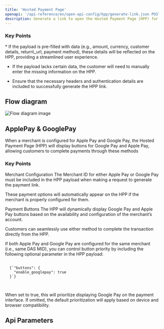```yaml
---
title: 'Hosted Payment Page'
openapi: '/api-reference/en/open-api-config/hpp/generate-link.json POST /api/v1/server-to-server-interface/hpp/generate/link'
description: Generate a link to open the Hosted Payment Page (HPP) for capturing transactions.
---
```


### Key Points

<Info>
  * If the payload is pre-filled with data (e.g., amount, currency, customer details, return\_url, payment method), these details will be reflected on the HPP, providing a streamlined user experience.

  * If the payload lacks certain data, the customer will need to manually enter the missing information on the HPP.

  * Ensure that the necessary headers and authentication details are included to successfully generate the HPP link.
</Info>

## Flow diagram

![Flow diagram image](/images/timeline-diagram/flows-API-HPP.svg)

## ApplePay & GooglePay

When a merchant is configured for Apple Pay and Google Pay, the Hosted Payment Page (HPP) will display buttons for Google Pay and Apple Pay, allowing customers to complete payments through these methods

### Key Points

<Info>
Merchant Configuration
The Merchant ID for either Apple Pay or Google Pay must be included in the HPP payload when making a request to generate the payment link.

These payment options will automatically appear on the HPP if the merchant is properly configured for them.

Payment Buttons
The HPP will dynamically display Google Pay and Apple Pay buttons based on the availability and configuration of the merchant’s account.

Customers can seamlessly use either method to complete the transaction directly from the HPP.

If both Apple Pay and Google Pay are configured for the same merchant (i.e., same DAS MID), you can control button priority by including the following optional parameter in the HPP payload:

  <pre>
  <code>
  {`"buttons": {
    "enable_googlepay": true
  }`}
  </code>
  </pre>

When set to true, this will prioritize displaying Google Pay on the payment interface. If omitted, the default prioritization will apply based on device and browser compatibility.

</Info>


## Api Parameters